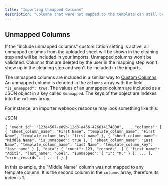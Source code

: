 ```yaml
---
title: "Importing Unmapped Columns"
description: "Columns that were not mapped to the template can still be included in the imports."
---
```


## Unmapped Columns

If the "include unmapped columns" customization setting is active, all unmapped columns from the uploaded sheet will be shown in the cleaning step and will be included in your imports. Unmapped columns won't be validated. Columns that are deleted by the user in the mapping step won't show up in the cleaning step and won't be included in the imports.

The unmapped columns are included in a similar way to [Custom Columns](/docs/custom-columns). An unmapped column is denoted in the `columns` array with the field `"is_unmapped": true`. The values of an unmapped column are included as a JSON object in a key called `$unmapped`. The keys of the object are indexes into the `columns` array.

For instance, an importer webhook response may look something like this:

JSON

`{
  "event_id": "123e4567-e89b-12d3-a456-426614174000",
  ...
  "columns": [
    {
      "sheet_column_name": "First Name",
      "template_column_name": "First Name",
      "template_column_key": "first_name"
    },
    {
      "sheet_column_name": "Middle Name",
      "is_unmapped": true
    },
    {
      "sheet_column_name": "Last Name",
      "template_column_name": "Last Name",
      "template_column_key": "last_name"
    }
  ],
  "data": {
    "count": 123,
    "records": [
      {
        "first_name": "Aditi",
        "last_name": "Goel",
        "$unmapped": {
          "1": "M."
        }
      },
      ...
    ],
    "error_records": [
      ...
    ]
  }
}
`

In this example, the "Middle Name" column was not mapped to any template column. It is the second column in the `columns` array, therefore its index is 1.